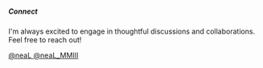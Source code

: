 
##### Connect

I&apos;m always excited to engage in thoughtful discussions and collaborations. Feel free to reach out!

<div className="flex flex-wrap gap-4">
    <a
      href="https://github.com/neaL367"
      target="_blank"
      rel="noopener noreferrer"
      className="flex items-center text-sm gap-2 px-4 py-2 border rounded-lg hover:bg-gray-100"
    >
      <GithubIcon size={16} />
      <span>@neaL</span>
    </a>
    <a
      href="https://x.com/neaL_MMIII"
      target="_blank"
      rel="noopener noreferrer"
      aria-label="X"
      className="flex items-center text-sm gap-2 px-4 py-2 border rounded-lg hover:bg-gray-100"
    >
      <TwitterIcon size={16} />
      <span>@neaL_MMIII</span>
    </a>
</div>